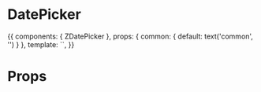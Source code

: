 
<Meta title="Molecules/DatePicker" component={ZDatePicker} />

# DatePicker

<Preview>
  <Story name="Common">
    {{
        components: { ZDatePicker },
        props: {
          common: {
            default: text('common', '')
          }
        },
        template: `<ZDatePicker />`,
    }}
  </Story>
</Preview>

# Props

<Props of={ZDatePicker} />
